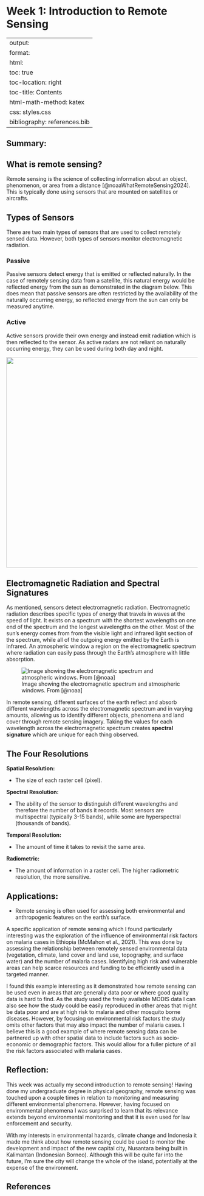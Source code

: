 # Week 1: Introduction to Remote Sensing

---
output:
  format:
  html:
toc: true
toc-location: right
toc-title: Contents
html-math-method: katex
css: styles.css
bibliography: references.bib
---

## **Summary:**

## **What is remote sensing?**

Remote sensing is the science of collecting information about an object, phenomenon, or area from a distance [@noaaWhatRemoteSensing2024]. This is typically done using sensors that are mounted on satellites or aircrafts.

## **Types of Sensors**

There are two main types of sensors that are used to collect remotely sensed data. However, both types of sensors monitor electromagnetic radiation.

### **Passive**

Passive sensors detect energy that is emitted or reflected naturally. In the case of remotely sensing data from a satellite, this natural energy would be reflected energy from the sun as demonstrated in the diagram below. This does mean that passive sensors are often restricted by the availability of the naturally occurring energy, so reflected energy from the sun can only be measured anytime.

### **Active**

Active sensors provide their own energy and instead emit radiation which is then reflected to the sensor. As active radars are not reliant on naturally occurring energy, they can be used during both day and night.

![](images/Screenshot%202024-01-22%20130949.png){fig-align="center" width="553"}

## **Electromagnetic Radiation and Spectral Signatures**

As mentioned, sensors detect electromagnetic radiation. Electromagnetic radiation describes specific types of energy that travels in waves at the speed of light. It exists on a spectrum with the shortest wavelengths on one end of the spectrum and the longest wavelengths on the other. Most of the sun's energy comes from from the visible light and infrared light section of the spectrum, while all of the outgoing energy emitted by the Earth is infrared. An atmospheric window a region on the electromagnetic spectrum where radiation can easily pass through the Earth's atmosphere with little absorption.

![Image showing the electromagnetic spectrum and atmospheric windows. From [@noaa]](atmospheric_window_EM_spectrum.png){#fig-ems}

In remote sensing, different surfaces of the earth reflect and absorb different wavelengths across the electromagnetic spectrum and in varying amounts, allowing us to identify different objects, phenomena and land cover through remote sensing imagery. Taking the values for each wavelength across the electromagnetic spectrum creates **spectral signature** which are unique for each thing observed.

## **The Four Resolutions**

**Spatial Resolution:**

-   The size of each raster cell (pixel). 

**Spectral Resolution:**

-   The ability of the sensor to distinguish different wavelengths and therefore the number of bands it records. Most sensors are multispectral (typically 3-15 bands), while some are hyperspectral (thousands of bands).

**Temporal Resolution:**

-   The amount of time it takes to revisit the same area.

**Radiometric:**

-   The amount of information in a raster cell. The higher radiometric resolution, the more sensitive.

## **Applications:**

-   Remote sensing is often used for assessing both environmental and anthropogenic features on the earth's surface.

A specific application of remote sensing which I found particularly interesting was the exploration of the influence of environmental risk factors on malaria cases in Ethiopia (McMahon et al., 2021). This was done by assessing the relationship between remotely sensed environmental data (vegetation, climate, land cover and land use, topography, and surface water) and the number of malaria cases. Identifying high risk and vulnerable areas can help scarce resources and funding to be efficiently used in a targeted manner.

I found this example interesting as it demonstrated how remote sensing can be used even in areas that are generally data poor or where good quality data is hard to find. As the study used the freely available MODIS data I can also see how the study could be easily reproduced in other areas that might be data poor and are at high risk to malaria and other mosquito borne diseases. However, by focusing on environmental risk factors the study omits other factors that may also impact the number of malaria cases. I believe this is a good example of where remote sensing data can be partnered up with other spatial data to include factors such as socio-economic or demographic factors. This would allow for a fuller picture of all the risk factors associated with malaria cases.

## **Reflection:**

This week was actually my second introduction to remote sensing! Having done my undergraduate degree in physical geography, remote sensing was touched upon a couple times in relation to monitoring and measuring different environmental phenomena. However, having focused on environmental phenomena I was surprised to learn that its relevance extends beyond environmental monitoring and that it is even used for law enforcement and security.

With my interests in environmental hazards, climate change and Indonesia it made me think about how remote sensing could be used to monitor the development and impact of the new capital city, Nusantara being built in Kalimantan (Indonesian Borneo). Although this will be quite far into the future, I'm sure the city will change the whole of the island, potentially at the expense of the environment.

## References
